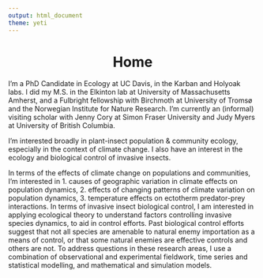 ```yaml
---
output: html_document
theme: yeti
---
```

<center>
# Home

</center>

I’m a PhD Candidate in Ecology at UC Davis, in the Karban and Holyoak labs. I did my M.S. in the Elkinton lab at University of Massachusetts Amherst, and a Fulbright fellowship with Birchmoth at University of Tromsø and the Norwegian Institute for Nature Research. I’m currently an (informal) visiting scholar with Jenny Cory at Simon Fraser University and Judy Myers at University of British Columbia.

I’m interested broadly in plant-insect population & community ecology, especially in the context of climate change. I also have an interest in the ecology and biological control of invasive insects.

In terms of the effects of climate change on populations and communities, I’m interested in 1. causes of geographic variation in climate effects on population dynamics, 2. effects of changing patterns of climate variation on population dynamics, 3. temperature effects on ectotherm predator-prey interactions. In terms of invasive insect biological control, I am interested in applying ecological theory to understand factors controlling invasive species dynamics, to aid in control efforts. Past biological control efforts suggest that not all species are amenable to natural enemy importation as a means of control, or that some natural enemies are effective controls and others are not. To address questions in these research areas, I use a combination of observational and experimental fieldwork, time series and statistical modelling, and mathematical and simulation models.
